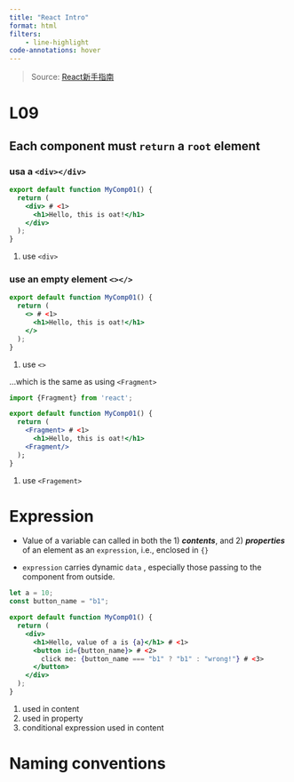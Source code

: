 ```yaml
---
title: "React Intro"
format: html
filters:
    - line-highlight
code-annotations: hover
---
```


> Source: [React新手指南](https://www.youtube.com/playlist?list=PLtKLDYAuxSmNll1mERscxZWvenYtYbwqo)

# L09

## Each component must `return` a `root` element

### usa a `<div></div>`

```.jsx
export default function MyComp01() {
  return (
    <div> # <1>
      <h1>Hello, this is oat!</h1>
    </div>
  );
}
```
1. use `<div>`

### use an empty element `<></>`

```.jsx
export default function MyComp01() {
  return (
    <> # <1>
      <h1>Hello, this is oat!</h1>
    </>
  );
}
```
1. use `<>`

...which is the same as using `<Fragment>`

```.jsx
import {Fragment} from 'react';

export default function MyComp01() {
  return (
    <Fragment> # <1>
      <h1>Hello, this is oat!</h1>
    <Fragment/>
  );
}
```
1. use `<Fragement>`


# Expression

- Value of a variable can called in both the 1) ***contents***, and 2) ***properties*** of an element as an `expression`, i.e., enclosed in `{}`

- `expression` carries dynamic `data` , especially those passing to the component from outside.

```.jsx
let a = 10;
const button_name = "b1";

export default function MyComp01() {
  return (
    <div>
      <h1>Hello, value of a is {a}</h1> # <1>
      <button id={button_name}> # <2>
        click me: {button_name === "b1" ? "b1" : "wrong!"} # <3>
      </button>
    </div>
  );
}
```
1. used in content
2. used in property
3. conditional expression used in content

# Naming conventions


